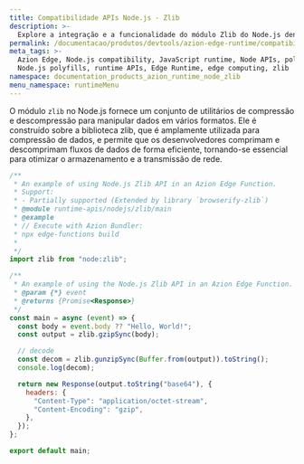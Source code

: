 ```yaml
---
title: Compatibilidade APIs Node.js - Zlib
description: >-
  Explore a integração e a funcionalidade do módulo Zlib do Node.js dentro do Azion Edge Runtime. O módulo Zlib fornece utilitários de compressão e descompressão usando os algoritmos Gzip e Deflate/Inflate.
permalink: /documentacao/produtos/devtools/azion-edge-runtime/compatibilidade/node/zlib/
meta_tags: >-
  Azion Edge, Node.js compatibility, JavaScript runtime, Node APIs, polyfills,
  Node.js polyfills, runtime APIs, Edge Runtime, edge computing, zlib
namespace: documentation_products_azion_runtime_node_zlib
menu_namespace: runtimeMenu
---
```


O módulo `zlib` no Node.js fornece um conjunto de utilitários de compressão e descompressão para manipular dados em vários formatos. Ele é construído sobre a biblioteca zlib, que é amplamente utilizada para compressão de dados, e permite que os desenvolvedores comprimam e descomprimam fluxos de dados de forma eficiente, tornando-se essencial para otimizar o armazenamento e a transmissão de rede.

```javascript
/**
 * An example of using Node.js Zlib API in an Azion Edge Function.
 * Support:
 * - Partially supported (Extended by library `browserify-zlib`)
 * @module runtime-apis/nodejs/zlib/main
 * @example
 * // Execute with Azion Bundler:
 * npx edge-functions build
 *
 */
import zlib from "node:zlib";

/**
 * An example of using the Node.js Zlib API in an Azion Edge Function.
 * @param {*} event
 * @returns {Promise<Response>}
 */
const main = async (event) => {
  const body = event.body ?? "Hello, World!";
  const output = zlib.gzipSync(body);

  // decode
  const decom = zlib.gunzipSync(Buffer.from(output)).toString();
  console.log(decom);

  return new Response(output.toString("base64"), {
    headers: {
      "Content-Type": "application/octet-stream",
      "Content-Encoding": "gzip",
    },
  });
};

export default main;
```